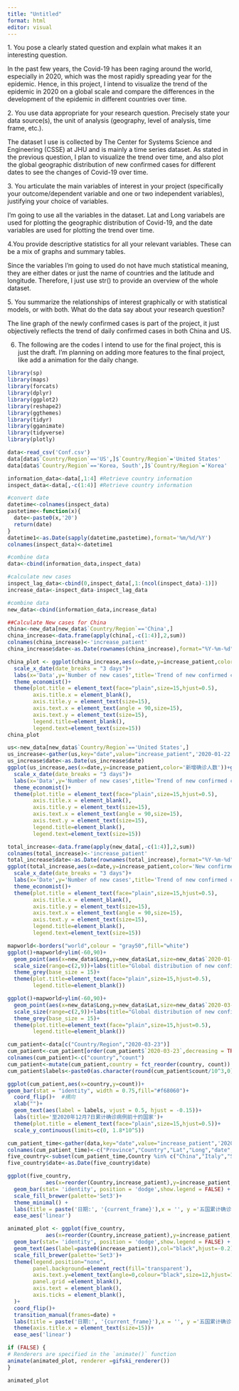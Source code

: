---
title: "Untitled"
format: html
editor: visual
---

1\. You pose a clearly stated question and explain what makes it an interesting question.

In the past few years, the Covid-19 has been raging around the world, especially in 2020, which was the most rapidly spreading year for the epidemic. Hence, in this project, I intend to visualize the trend of the epidemic in 2020 on a global scale and compare the differences in the development of the epidemic in different countries over time.

2\. You use data appropriate for your research question. Precisely state your data source(s), the unit of analysis (geography, level of analysis, time frame, etc.).

The dataset I use is collected by The Center for Systems Science and Engineering (CSSE) at JHU and is mainly a time series dataset. As stated in the previous question, I plan to visualize the trend over time, and also plot the global geographic distribution of new confirmed cases for different dates to see the changes of Covid-19 over time.

3\. You articulate the main variables of interest in your project (specifically your outcome/dependent variable and one or two independent variables), justifying your choice of variables.

I'm going to use all the variables in the dataset. Lat and Long variabels are used for plotting the geographic distribution of Covid-19, and the date variables are used for plotting the trend over time.

4.You provide descriptive statistics for all your relevant variables. These can be a mix of graphs and summary tables.

Since the variables I'm going to used do not have much statistical meaning, they are either dates or just the name of countries and the latitude and longitude. Therefore, I just use str() to provide an overview of the whole dataset.

5\. You summarize the relationships of interest graphically or with statistical models, or with both. What do the data say about your research question?

The line graph of the newly confirmed cases is part of the project, it just objectively reflects the trend of daily confirmed cases in both China and US.

6.  The following are the codes I intend to use for the final project, this is just the draft. I'm planning on adding more features to the final project, like add a animation for the daily change.

```{r}
library(sp)
library(maps)
library(forcats)
library(dplyr)
library(ggplot2)
library(reshape2) 
library(ggthemes)
library(tidyr)
library(gganimate)
library(tidyverse)
library(plotly)
```

```{r}
data<-read_csv('Conf.csv')
data[data$`Country/Region`=='US',]$`Country/Region`='United States'
data[data$`Country/Region`=='Korea, South',]$`Country/Region`='Korea'

information_data<-data[,1:4] #Retrieve country information
inspect_data<-data[,-c(1:4)] #Retrieve country information

#convert date
datetime<-colnames(inspect_data)
pastetime<-function(x){
  date<-paste0(x,'20')
  return(date)
}
datetime1<-as.Date(sapply(datetime,pastetime),format='%m/%d/%Y')
colnames(inspect_data)<-datetime1

#combine data
data<-cbind(information_data,inspect_data)

#calculate new cases
inspect_lag_data<-cbind(0,inspect_data[,1:(ncol(inspect_data)-1)])
increase_data<-inspect_data-inspect_lag_data

#combine data
new_data<-cbind(information_data,increase_data)
```

```{r}
##Calculate New cases for China
china<-new_data[new_data$`Country/Region`=='China',]
china_increase<-data.frame(apply(china[,-c(1:4)],2,sum))
colnames(china_increase)<-'increase_patient'
china_increase$date<-as.Date(rownames(china_increase),format="%Y-%m-%d")

china_plot <- ggplot(china_increase,aes(x=date,y=increase_patient,color='New Confirmed Cases'))+geom_line(size=1)+
  scale_x_date(date_breaks = "3 days")+ 
  labs(x='Data',y='Number of new cases',title='Trend of new confirmed cases in China from January 22, 2020 to March 23, 2020')+
  theme_economist()+
  theme(plot.title = element_text(face="plain",size=15,hjust=0.5),
        axis.title.x = element_blank(),
        axis.title.y = element_text(size=15),
        axis.text.x = element_text(angle = 90,size=15),
        axis.text.y = element_text(size=15),
        legend.title=element_blank(),
        legend.text=element_text(size=15))
china_plot
```

```{r}
us<-new_data[new_data$`Country/Region`=='United States',]
us_increase<-gather(us,key="date",value="increase_patient",'2020-01-22':'2020-03-23')
us_increase$date<-as.Date(us_increase$date)
ggplot(us_increase,aes(x=date,y=increase_patient,color='新增确诊人数'))+geom_line(size=1)+
  scale_x_date(date_breaks = "3 days")+
  labs(x='Data',y='Number of new cases',title='Trend of new confirmed cases in US from January 22, 2020 to March 23, 2020')+
  theme_economist()+ 
  theme(plot.title = element_text(face="plain",size=15,hjust=0.5),
        axis.title.x = element_blank(),
        axis.title.y = element_text(size=15),
        axis.text.x = element_text(angle = 90,size=15),
        axis.text.y = element_text(size=15),
        legend.title=element_blank(),
        legend.text=element_text(size=15))


```

```{r}
total_increase<-data.frame(apply(new_data[,-c(1:4)],2,sum))
colnames(total_increase)<-'increase_patient'
total_increase$date<-as.Date(rownames(total_increase),format="%Y-%m-%d")
ggplot(total_increase,aes(x=date,y=increase_patient,color='New confirmed Cased'))+geom_line(size=1)+
  scale_x_date(date_breaks = "3 days")+
  labs(x='Date',y='Number of new cases',title='Trend of new confirmed cases Globally from January 22, 2020 to March 23, 2020')+
  theme_economist()+
  theme(plot.title = element_text(face="plain",size=15,hjust=0.5),
        axis.title.x = element_blank(),
        axis.title.y = element_text(size=15),
        axis.text.x = element_text(angle = 90,size=15),
        axis.text.y = element_text(size=15),
        legend.title=element_blank(),
        legend.text=element_text(size=15))

```

```{r}
mapworld<-borders("world",colour = "gray50",fill="white") 
ggplot()+mapworld+ylim(-60,90)+
  geom_point(aes(x=new_data$Long,y=new_data$Lat,size=new_data$`2020-01-22`),color="darkorange")+
  scale_size(range=c(2,9))+labs(title="Global distribution of new confirmed cases on January 22, 2020")+
  theme_grey(base_size = 15)+
  theme(plot.title=element_text(face="plain",size=15,hjust=0.5),
        legend.title=element_blank())

ggplot()+mapworld+ylim(-60,90)+
  geom_point(aes(x=new_data$Long,y=new_data$Lat,size=new_data$`2020-03-07`),color="darkorange")+
  scale_size(range=c(2,9))+labs(title="Global distribution of new confirmed caes on March 7, 2020")+
  theme_grey(base_size = 15)+
  theme(plot.title=element_text(face="plain",size=15,hjust=0.5),
        legend.title=element_blank())


```

```{r}
cum_patient<-data[c("Country/Region","2020-03-23")]
cum_patient<-cum_patient[order(cum_patient$`2020-03-23`,decreasing = TRUE),][1:10,]
colnames(cum_patient)<-c("country","count")
cum_patient<-mutate(cum_patient,country = fct_reorder(country, count))
cum_patient$labels<-paste0(as.character(round(cum_patient$count/10^3,0)),"K")

ggplot(cum_patient,aes(x=country,y=count))+
geom_bar(stat = "identity", width = 0.75,fill="#f68060")+
  coord_flip()+  #横向
  xlab("")+
  geom_text(aes(label = labels, vjust = 0.5, hjust = -0.15))+
  labs(title='至2020年12月7日累计确诊病例前十的国家')+
  theme(plot.title = element_text(face="plain",size=15,hjust=0.5))+
  scale_y_continuous(limits=c(0, 1.8*10^5))

```

```{r}
cum_patient_time<-gather(data,key="date",value="increase_patient",'2020-01-22':'2020-03-23')
colnames(cum_patient_time)<-c("Province","Country","Lat","Long","date","increase_patient")
five_country<-subset(cum_patient_time,Country %in% c("China","Italy","Spain","Germany","Iran"))
five_country$date<-as.Date(five_country$date)
```

```{r}
ggplot(five_country, 
            aes(x=reorder(Country,increase_patient),y=increase_patient, fill=Country,frame=date)) +
  geom_bar(stat= 'identity', position = 'dodge',show.legend = FALSE) +
  scale_fill_brewer(palette='Set3')+
  theme_minimal() +
  labs(title = paste('日期:', '{current_frame}'),x = '', y ='五国累计确诊病例增长') +
  ease_aes('linear')
```

```{r}
animated_plot <- ggplot(five_country, 
            aes(x=reorder(Country,increase_patient),y=increase_patient, fill=Country,frame=date)) +  
  geom_bar(stat= 'identity', position = 'dodge',show.legend = FALSE) +  
  geom_text(aes(label=paste0(increase_patient)),col="black",hjust=-0.2)+  
  scale_fill_brewer(palette='Set3')+
  theme(legend.position="none",
        panel.background=element_rect(fill='transparent'),
        axis.text.y=element_text(angle=0,colour="black",size=12,hjust=1),
        panel.grid =element_blank(),
        axis.text = element_blank(), 
        axis.ticks = element_blank(),
  )+
  coord_flip()+  
  transition_manual(frames=date) +
  labs(title = paste('日期:', '{current_frame}'),x = '', y ='五国累计确诊病例增长')+  
  theme(axis.title.x = element_text(size=15))+
  ease_aes('linear')  

if (FALSE) {
# Renderers are specified in the `animate()` function
animate(animated_plot, renderer =gifski_renderer())
}

animated_plot
```

```{r}

```
